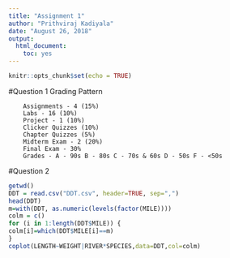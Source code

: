 ```yaml
---
title: "Assignment 1"
author: "Prithviraj Kadiyala"
date: "August 26, 2018"
output: 
  html_document: 
    toc: yes
---
```


```r
knitr::opts_chunk$set(echo = TRUE)
```

#Question 1 Grading Pattern
```
    Assignments - 4 (15%)
    Labs - 16 (10%)
    Project - 1 (10%)
    Clicker Quizzes (10%)
    Chapter Quizzes (5%)
    Midterm Exam - 2 (20%)
    Final Exam - 30%
    Grades - A - 90s B - 80s C - 70s & 60s D - 50s F - <50s
```
#Question 2
```r
getwd()
DDT = read.csv("DDT.csv", header=TRUE, sep=",")
head(DDT)
m=with(DDT, as.numeric(levels(factor(MILE))))
colm = c()
for (i in 1:length(DDT$MILE)) {
colm[i]=which(DDT$MILE[i]==m)
}
coplot(LENGTH~WEIGHT|RIVER*SPECIES,data=DDT,col=colm)
```

